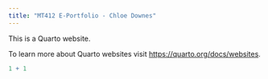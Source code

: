```yaml
---
title: "MT412 E-Portfolio - Chloe Downes"
---
```


This is a Quarto website.

To learn more about Quarto websites visit <https://quarto.org/docs/websites>.

```r
1 + 1
```
